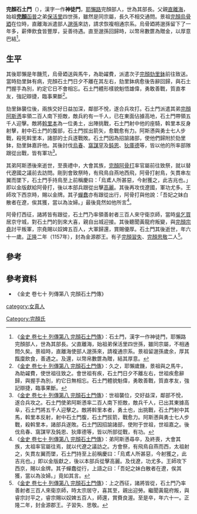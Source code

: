'''完顏石土門'''（{{bd|？||？||catIdx=y}}），漢字一作'''神徒門'''，[[耶懶路|耶懶路]]完顏部人，世為其部長。父親[[直離海|直離海]]，始祖'''[[完顏函普|完顏]]'''[[完顏函普|函普]]之弟[[完顏保活里|保活里]]四世孫，雖然是同宗屬，長久不相交通問。景祖[[烏骨廼|完顏烏骨廼]]在位時，直離海派遣部人[[邈孫|邈孫]]來訪，請求恢複相通宗系。烏骨廼將邈孫留下了一年多，薪俸飲食皆豐厚，妥善待遇。直至邈孫回歸時，以幣帛數篚為贈金，以厚意巴結<ref>《[[s:金史/卷70|金史 卷七十 列傳第八 完顏石土門傳]]》：石土門，漢字一作神徒門，耶懶路完顏部人，世為其部長。父直離海，始祖弟保活里四世孫，雖同宗屬，不相通問久矣。景祖時，直離海使部人邈孫來，請複通宗系。景祖留邈孫歲余，厚其餼廩飲食，善遇之。及還，以幣帛數篚為贈，結其厚意。</ref>。

==生平==
其後耶懶是年饑荒，烏骨廼送與馬牛，為助糴費，派遣次子[[完顏劾里鉢|完顏劾里鉢]]前往致送。當時劾里鉢有病，完顏石土門日夕不離在其左右，劾里鉢病愈後告辭回歸，與石土門握手為別，約定它日不會相忘。石土門體形樣貌魁悟雄偉，勇敢善戰，質直孝友，強記辯捷，臨事果斷<ref>《[[s:金史/卷70|金史 卷七十 列傳第八 完顏石土門傳]]》：久之，耶懶歲饑，景祖與之馬牛，為助糴費，使世祖往致之。會世祖有疾，石土門日夕不離左右，世祖疾愈辭歸，與握手為別，約它日無相忘。石土門體貌魁偉，勇敢善戰，質直孝友，強記辯捷，臨事果斷。</ref>。

劾里鉢襲位後，兩族交好日益加深，鄰部不悅，遂合兵攻打。石土門派遣其弟[[完顏阿斯懣|完顏阿斯懣]]率領二百人南下拒敵，敵兵約有一千人，已在東面佔據高地，石土門帶領五千人迎擊。敵將[[斡里本|斡里本]]為一位勇土，出陣挑戰，石土門射中他的座騎，斡里本反身射擊，射中石土門的腹部，石土門拔出箭矢，愈戰愈有力。阿斯懣與勇士七人步戰，殺死斡里本，諸部的士兵遂戰敗。石土門因為招諭諸部，使他們歸附於劾里鉢，劾里鉢嘉許他。其後討伐[[烏春|烏春]]、[[窩謀罕|窩謀罕]]及[[鈍恩|鈍恩]]、[[狄庫德|狄庫德]]等，皆以他的所率部隊跟從出戰，皆有軍功<ref>《[[s:金史/卷70|金史 卷七十 列傳第八 完顏石土門傳]]》：世祖襲位，交好益深，鄰部不悅，遂合兵攻之。石土門使弟阿斯懣率二百人南下拒敵，敵兵千人，已出其東據高阜，石土門將五千人迎擊之。敵將斡里本者，勇土也，出挑戰，石土門射中其馬，斡里本反射，射中石土門腹，石土門拔箭，戰愈力。阿斯懣與勇士七人步戰，殺斡里本，諸部兵遂敗。石土門因招諭諸部，使附于世祖，世祖嘉之。後伐烏春、窩謀罕及鈍恩、狄庫德等，皆以所部從戰，有功。</ref>。

其弟阿斯懣後來逝世，至喪禮中，大會其族，[[完顏阿骨打|完顏阿骨打]]率官屬前往致祭，就以替代遼國之議前去訪問。剛到會致祭時，有飛鳥自燕地西飛，阿骨打射鳥，矢貫串左翼而墜下，石土門手持鳥至上前稱慶曰：「烏鳶人所甚惡，今射獲之，此吉兆也。」即以金版獻給阿骨打，後以本部兵跟從出擊[[高麗|高麗]]。其後再攻伐遼國，軍功尤多。王師攻下西京時，賜以金牌。其子[[蟬蠢|蟬蠢]]亦有跟從出行，阿骨打與他說：「吾妃之妹白散者在遼，俟其獲，當以為汝婦。」最後竟然如他所言<ref>《[[s:金史/卷70|金史 卷七十 列傳第八 完顏石土門傳]]》：弟阿斯懣尋卒，及終喪，大會其族，太祖率官屬往焉，就以代遼之議訪之。方會祭，有飛鳥自燕而西，太祖射之，矢貫左翼而墜，石土門持至上前稱慶曰：「烏鳶人所甚惡，今射獲之，此吉兆也。」即以金版獻之，後以本部兵從擊高麗。及伐遼，功尤多。王師攻下西京，賜以金牌。其子蟬蠢從行，上語之曰：「吾妃之妹白散者在遼，俟其獲，當以為汝婦。」竟如其言。</ref>。

阿骨打西征，諸將皆有跟從，石土門乃率領善射者三百人來守衛京師，當時[[吳乞買|吳乞買]]居京守城，對石土門的到來大喜，親自出城迎接。其後聽聞黃龍府叛變，與[[完顏宗堯|完顏宗堯]]討平叛軍，宗堯賜以奴婢五百人，大軍歸還，賞賜優厚。石土門其後逝世，年六十一歲。[[正隆|正隆]]二年（1157年），封為金源郡王。有子[[完顏習失|完顏習失]]、[[完顏思敬|完顏思敬]]二人<ref>《[[s:金史/卷70|金史 卷七十 列傳第八 完顏石土門傳]]》：上之西征，諸將皆從，石土門乃率善射者三百人來衛京師，時太宗居守，喜其至，親出迎勞。繼聞黃龍府叛，與睿宗討平之，睿宗賜以奴婢五百人，師還，賞賚良渥。至是卒，年六十一。正隆二年，封金源郡王。子習失、思敬。</ref>。

== 參考 ==
{{REFLIST|2}}

== 參考資料 ==
*《金史 卷七十 列傳第八 完顏石土門傳》

[[category:女真人|category:女真人]]
[[Category:完顏氏|Category:完顏氏]]